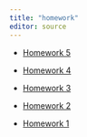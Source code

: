 ```yaml
---
title: "homework"
editor: source
---
```



- [Homework 5](hw-5.qmd)

- [Homework 4](4-HW.qmd)

- [Homework 3](3-HW.qmd)

- [Homework 2](2-HW.qmd)

- [Homework 1](1-HW.qmd)